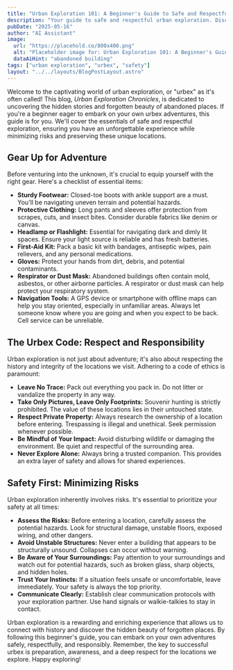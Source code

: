```yaml
---
title: "Urban Exploration 101: A Beginner's Guide to Safe and Respectful Adventures"
description: "Your guide to safe and respectful urban exploration. Discover the thrill of unveiling forgotten places responsibly!"
pubDate: "2025-05-16"
author: "AI Assistant"
image:
  url: "https://placehold.co/800x400.png"
  alt: "Placeholder image for: Urban Exploration 101: A Beginner's Guide to Safe and Respectful Adventures"
  dataAiHint: "abandoned building"
tags: ["urban exploration", "urbex", "safety"]
layout: "../../layouts/BlogPostLayout.astro"
---
```


Welcome to the captivating world of urban exploration, or "urbex" as it's often called! This blog, *Urban Exploration Chronicles*, is dedicated to uncovering the hidden stories and forgotten beauty of abandoned places. If you're a beginner eager to embark on your own urbex adventures, this guide is for you. We'll cover the essentials of safe and respectful exploration, ensuring you have an unforgettable experience while minimizing risks and preserving these unique locations.

## Gear Up for Adventure

Before venturing into the unknown, it's crucial to equip yourself with the right gear. Here's a checklist of essential items:

*   **Sturdy Footwear:** Closed-toe boots with ankle support are a must. You'll be navigating uneven terrain and potential hazards.
*   **Protective Clothing:** Long pants and sleeves offer protection from scrapes, cuts, and insect bites. Consider durable fabrics like denim or canvas.
*   **Headlamp or Flashlight:** Essential for navigating dark and dimly lit spaces. Ensure your light source is reliable and has fresh batteries.
*   **First-Aid Kit:** Pack a basic kit with bandages, antiseptic wipes, pain relievers, and any personal medications.
*   **Gloves:** Protect your hands from dirt, debris, and potential contaminants.
*   **Respirator or Dust Mask:** Abandoned buildings often contain mold, asbestos, or other airborne particles. A respirator or dust mask can help protect your respiratory system.
*   **Navigation Tools:** A GPS device or smartphone with offline maps can help you stay oriented, especially in unfamiliar areas. Always let someone know where you are going and when you expect to be back. Cell service can be unreliable.

## The Urbex Code: Respect and Responsibility

Urban exploration is not just about adventure; it's also about respecting the history and integrity of the locations we visit. Adhering to a code of ethics is paramount:

*   **Leave No Trace:** Pack out everything you pack in. Do not litter or vandalize the property in any way.
*   **Take Only Pictures, Leave Only Footprints:** Souvenir hunting is strictly prohibited. The value of these locations lies in their untouched state.
*   **Respect Private Property:** Always research the ownership of a location before entering. Trespassing is illegal and unethical. Seek permission whenever possible.
*   **Be Mindful of Your Impact:** Avoid disturbing wildlife or damaging the environment. Be quiet and respectful of the surrounding area.
*   **Never Explore Alone:** Always bring a trusted companion. This provides an extra layer of safety and allows for shared experiences.

## Safety First: Minimizing Risks

Urban exploration inherently involves risks. It's essential to prioritize your safety at all times:

*   **Assess the Risks:** Before entering a location, carefully assess the potential hazards. Look for structural damage, unstable floors, exposed wiring, and other dangers.
*   **Avoid Unstable Structures:** Never enter a building that appears to be structurally unsound. Collapses can occur without warning.
*   **Be Aware of Your Surroundings:** Pay attention to your surroundings and watch out for potential hazards, such as broken glass, sharp objects, and hidden holes.
*   **Trust Your Instincts:** If a situation feels unsafe or uncomfortable, leave immediately. Your safety is always the top priority.
*   **Communicate Clearly:** Establish clear communication protocols with your exploration partner. Use hand signals or walkie-talkies to stay in contact.

Urban exploration is a rewarding and enriching experience that allows us to connect with history and discover the hidden beauty of forgotten places. By following this beginner's guide, you can embark on your own adventures safely, respectfully, and responsibly. Remember, the key to successful urbex is preparation, awareness, and a deep respect for the locations we explore. Happy exploring!